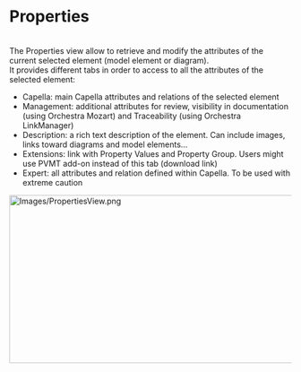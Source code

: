 = Properties =
<br>
The Properties view allow to retrieve and modify the attributes of the current selected element (model element or diagram).<br>

It provides different tabs in order to access to all the attributes of the selected element:<br>
<ul>
<li>Capella: main Capella attributes and relations of the selected element</li>
<li>Management: additional attributes for review, visibility in documentation (using Orchestra Mozart) and Traceability (using Orchestra LinkManager)</li>
<li>Description: a rich text description of the element. Can include images, links toward diagrams and model elements...</li>
<li>Extensions: link with Property Values and Property Group. Users might use PVMT add-on instead of this tab (download link)</li>
<li>Expert: all attributes and relation defined within Capella. To be used with extreme caution</li>
</ul>
[[Image:Images/PropertiesView.png|center|600x300px]]<br><br>
